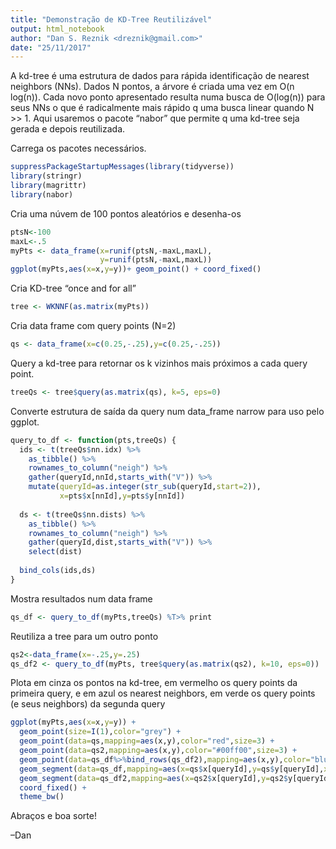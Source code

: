 ---
title: "Demonstração de KD-Tree Reutilizável"
output: html_notebook
author: "Dan S. Reznik <dreznik@gmail.com>"
date: "25/11/2017"
---

A kd-tree é uma estrutura de dados para rápida identificação de nearest neighbors (NNs). Dados N pontos, a árvore é criada uma vez em O(n log(n)). Cada novo ponto apresentado resulta numa busca de O(log(n)) para seus NNs o que é radicalmente mais rápido q uma busca linear quando N >> 1. Aqui usaremos o pacote "nabor" que permite q uma kd-tree seja gerada e depois reutilizada.

Carrega os pacotes necessários.

```{r}
suppressPackageStartupMessages(library(tidyverse))
library(stringr)
library(magrittr)
library(nabor)
```

Cria uma núvem de 100 pontos aleatórios e desenha-os

```{r}
ptsN<-100
maxL<-.5
myPts <- data_frame(x=runif(ptsN,-maxL,maxL),
                    y=runif(ptsN,-maxL,maxL))
ggplot(myPts,aes(x=x,y=y))+ geom_point() + coord_fixed()
```

Cria KD-tree "once and for all"

```{r}
tree <- WKNNF(as.matrix(myPts))
```

Cria data frame com query points (N=2)

```{r}
qs <- data_frame(x=c(0.25,-.25),y=c(0.25,-.25))
```

Query a kd-tree para retornar os k vizinhos mais próximos a cada query point.

```{r}
treeQs <- tree$query(as.matrix(qs), k=5, eps=0)
```

Converte estrutura de saída da query num data_frame narrow para uso pelo ggplot.

```{r}
query_to_df <- function(pts,treeQs) {
  ids <- t(treeQs$nn.idx) %>%
    as_tibble() %>%
    rownames_to_column("neigh") %>%
    gather(queryId,nnId,starts_with("V")) %>%
    mutate(queryId=as.integer(str_sub(queryId,start=2)),
           x=pts$x[nnId],y=pts$y[nnId])
  
  ds <- t(treeQs$nn.dists) %>%
    as_tibble() %>%
    rownames_to_column("neigh") %>%
    gather(queryId,dist,starts_with("V")) %>%
    select(dist)
  
  bind_cols(ids,ds)
}
```

Mostra resultados num data frame

```{r}
qs_df <- query_to_df(myPts,treeQs) %T>% print
```

Reutiliza a tree para um outro ponto

```{r}
qs2<-data_frame(x=-.25,y=.25)
qs_df2 <- query_to_df(myPts, tree$query(as.matrix(qs2), k=10, eps=0))
```

Plota em cinza os pontos na kd-tree, em vermelho os query points da primeira query, e em azul os nearest neighbors, em verde os query points (e seus neighbors) da segunda query

```{r}
ggplot(myPts,aes(x=x,y=y)) +
  geom_point(size=I(1),color="grey") +
  geom_point(data=qs,mapping=aes(x,y),color="red",size=3) +
  geom_point(data=qs2,mapping=aes(x,y),color="#00ff00",size=3) +
  geom_point(data=qs_df%>%bind_rows(qs_df2),mapping=aes(x,y),color="blue",size=3) +
  geom_segment(data=qs_df,mapping=aes(x=qs$x[queryId],y=qs$y[queryId],xend=x,yend=y)) +
  geom_segment(data=qs_df2,mapping=aes(x=qs2$x[queryId],y=qs2$y[queryId],xend=x,yend=y)) +
  coord_fixed() +
  theme_bw()
```

Abraços e boa sorte!

--Dan